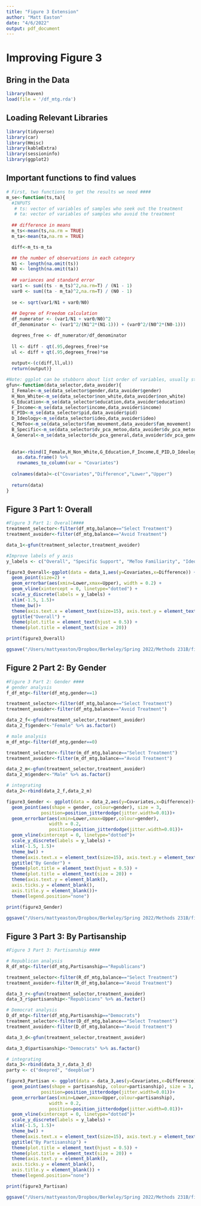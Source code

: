 ```yaml
---
title: "Figure 3 Extension"
author: "Matt Easton"
date: "4/6/2022"
output: pdf_document
---
```


# Improving Figure 3 #####

## Bring in the Data
```r
library(haven)
load(file = '/df_mtg.rda')
```


## Loading Relevant Libraries
```r
library(tidyverse)
library(car)
library(Hmisc)
library(kableExtra)
library(sessioninfo)
library(ggplot2)
```



## Important functions to find values
``` r
# First, two functions to get the results we need ####
m_se<-function(ts,ta){
  #INPUTS
   # ts: vector of variables of samples who seek out the treatment
   # ta: vector of variables of samples who avoid the treatment
  
  ## difference in means
  m_ts<-mean(ts,na.rm = TRUE)
  m_ta<-mean(ta,na.rm = TRUE)

  diff<-m_ts-m_ta

  ## the number of observations in each category 
  N1 <- length(na.omit(ts))
  N0 <- length(na.omit(ta))
  
  ## variances and standard error
  var1 <- sum((ts - m_ts)^2,na.rm=T) / (N1 - 1)
  var0 <- sum((ta - m_ta)^2,na.rm=T) / (N0 - 1)
  
  se <- sqrt(var1/N1 + var0/N0)
  
  ## Degree of Freedom calculation 
  df_numerator <- (var1/N1 + var0/N0)^2
  df_denominator <- (var1^2/(N1^2*(N1-1))) + (var0^2/(N0^2*(N0-1)))

  degrees_free <- df_numerator/df_denominator
  
  ll <- diff - qt(.95,degrees_free)*se
  ul <- diff + qt(.95,degrees_free)*se
  
  output<-(c(diff,ll,ul))
  return(output)}

#Note: ggplot can be stubborn about list order of variables, usually sticking to alphabetical ordering. As an "easy hack" to get around this, we are labeling our variables with the alphabet at the front to maintain the order we want (ie Female becomes I_Female)
gfun<-function(data_selector,data_avoider){
  I_Female<-m_se(data_selector$gender,data_avoider$gender)
  H_Non_White<-m_se(data_selector$non_white,data_avoider$non_white)
  G_Education<-m_se(data_selector$education,data_avoider$education)
  F_Income<-m_se(data_selector$income,data_avoider$income)
  E_PID<-m_se(data_selector$pid,data_avoider$pid)
  D_Ideology<-m_se(data_selector$ideo,data_avoider$ideo)
  C_MeToo<-m_se(data_selector$fam_movement,data_avoider$fam_movement)
  B_Specific<-m_se(data_selector$dv_pca_metoo,data_avoider$dv_pca_metoo)
  A_General<-m_se(data_selector$dv_pca_general,data_avoider$dv_pca_general)
  
  
  data<-rbind(I_Female,H_Non_White,G_Education,F_Income,E_PID,D_Ideology,C_MeToo,B_Specific,A_General) %>%
    as.data.frame() %>% 
    rownames_to_column(var = "Covariates")
  
  colnames(data)<-c("Covariates","Difference","Lower","Upper")
  
  return(data)
}

```


## Figure 3 Part 1: Overall
```r
#Figure 3 Part 1: Overall####
treatment_selector<-filter(df_mtg,balance=="Select Treatment")
treatment_avoider<-filter(df_mtg,balance=="Avoid Treatment")

data_1<-gfun(treatment_selector,treatment_avoider)

#Improve labels of y axis
y_labels <- c("Overall", "Specific Support", "MeToo Familiarity", "Ideology", "PID", "Income", "Education", "Non-white","Female")

figure3_Overall<-ggplot(data = data_1,aes(y=Covariates,x=Difference)) +
  geom_point(size=2) +
  geom_errorbar(aes(xmin=Lower,xmax=Upper), width = 0.2) +
  geom_vline(xintercept = 0, linetype="dotted") +
  scale_y_discrete(labels = y_labels) +
  xlim(-1.5, 1.5)+
  theme_bw()+
  theme(axis.text.x = element_text(size=15), axis.text.y = element_text(size=15)) +
  ggtitle("Overall") +
  theme(plot.title = element_text(hjust = 0.5)) +
  theme(plot.title = element_text(size = 20))

print(figure3_Overall)

ggsave("/Users/mattyeaston/Dropbox/Berkeley/Spring 2022/Methods 231B/figure3_Overall.pdf", width = 6, height = 10)

```

## Figure 2 Part 2: By Gender
```r
#Figure 3 Part 2: Gender ####
# gender analysis
f_df_mtg<-filter(df_mtg,gender==1)

treatment_selector<-filter(df_mtg,balance=="Select Treatment")
treatment_avoider<-filter(df_mtg,balance=="Avoid Treatment")

data_2_f<-gfun(treatment_selector,treatment_avoider)
data_2_f$gender<-"Female" %>% as.factor()

# male analysis
m_df_mtg<-filter(df_mtg,gender==0)

treatment_selector<-filter(m_df_mtg,balance=="Select Treatment")
treatment_avoider<-filter(m_df_mtg,balance=="Avoid Treatment")

data_2_m<-gfun(treatment_selector,treatment_avoider)
data_2_m$gender<-"Male" %>% as.factor()

# integrating
data_2<-rbind(data_2_f,data_2_m)

figure3_Gender <- ggplot(data = data_2,aes(y=Covariates,x=Difference))+
  geom_point(aes(shape = gender, colour=gender), size = 3,
             position=position_jitterdodge(jitter.width=0.01))+
  geom_errorbar(aes(xmin=Lower,xmax=Upper,colour=gender),
                width = 0.2,
                position=position_jitterdodge(jitter.width=0.01))+
  geom_vline(xintercept = 0, linetype="dotted")+
  scale_y_discrete(labels = y_labels) +
  xlim(-1.5, 1.5)+
  theme_bw() +
  theme(axis.text.x = element_text(size=15), axis.text.y = element_text(size=15)) +
  ggtitle("By Gender") +
  theme(plot.title = element_text(hjust = 0.5)) +
  theme(plot.title = element_text(size = 20)) +
  theme(axis.text.y = element_blank(),
  axis.ticks.y = element_blank(),
  axis.title.y = element_blank())+
  theme(legend.position="none")

print(figure3_Gender)

ggsave("/Users/mattyeaston/Dropbox/Berkeley/Spring 2022/Methods 231B/figure3_Gendernol.pdf", width = 6, height = 10)

```

## Figure 3 Part 3: By Partisanship
```r
#Figure 3 Part 3: Partisanship ####

# Republican analysis
R_df_mtg<-filter(df_mtg,Partisanship=="Republicans")

treatment_selector<-filter(R_df_mtg,balance=="Select Treatment")
treatment_avoider<-filter(R_df_mtg,balance=="Avoid Treatment")

data_3_r<-gfun(treatment_selector,treatment_avoider)
data_3_r$partisanship<-"Republicans" %>% as.factor()

# Democrat analysis
D_df_mtg<-filter(df_mtg,Partisanship=="Democrats")
treatment_selector<-filter(D_df_mtg,balance=="Select Treatment")
treatment_avoider<-filter(D_df_mtg,balance=="Avoid Treatment")

data_3_d<-gfun(treatment_selector,treatment_avoider)

data_3_d$partisanship<-"Democrats" %>% as.factor()

# integrating
data_3<-rbind(data_3_r,data_3_d)
party <- c("deepred", "deepblue")

figure3_Partisan <- ggplot(data = data_3,aes(y=Covariates,x=Difference))+
  geom_point(aes(shape = partisanship, colour=partisanship), size = 3,
             position=position_jitterdodge(jitter.width=0.01))+
  geom_errorbar(aes(xmin=Lower,xmax=Upper,colour=partisanship),
                width = 0.2,
                position=position_jitterdodge(jitter.width=0.01))+
  geom_vline(xintercept = 0, linetype="dotted")+
  scale_y_discrete(labels = y_labels) +
  xlim(-1.5, 1.5)+
  theme_bw() +
  theme(axis.text.x = element_text(size=15), axis.text.y = element_text(size=15)) +
  ggtitle("By Partisanship") +
  theme(plot.title = element_text(hjust = 0.5)) +
  theme(plot.title = element_text(size = 20)) +
  theme(axis.text.y = element_blank(),
  axis.ticks.y = element_blank(),
  axis.title.y = element_blank()) +
  theme(legend.position="none")

print(figure3_Partisan)

ggsave("/Users/mattyeaston/Dropbox/Berkeley/Spring 2022/Methods 231B/figure3_Partisanshipnol.pdf", width = 6, height = 10)
```

